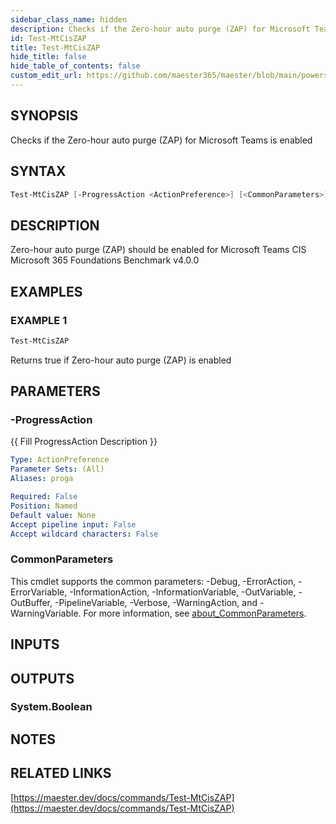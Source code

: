 ```yaml
---
sidebar_class_name: hidden
description: Checks if the Zero-hour auto purge (ZAP) for Microsoft Teams is enabled
id: Test-MtCisZAP
title: Test-MtCisZAP
hide_title: false
hide_table_of_contents: false
custom_edit_url: https://github.com/maester365/maester/blob/main/powershell/public/Test-MtCisZAP.ps1
---
```


## SYNOPSIS

Checks if the Zero-hour auto purge (ZAP) for Microsoft Teams is enabled

## SYNTAX

```powershell
Test-MtCisZAP [-ProgressAction <ActionPreference>] [<CommonParameters>]
```

## DESCRIPTION

Zero-hour auto purge (ZAP) should be enabled for Microsoft Teams
CIS Microsoft 365 Foundations Benchmark v4.0.0

## EXAMPLES

### EXAMPLE 1

```powershell
Test-MtCisZAP
```

Returns true if Zero-hour auto purge (ZAP) is enabled

## PARAMETERS

### -ProgressAction

\{\{ Fill ProgressAction Description \}\}

```yaml
Type: ActionPreference
Parameter Sets: (All)
Aliases: proga

Required: False
Position: Named
Default value: None
Accept pipeline input: False
Accept wildcard characters: False
```

### CommonParameters

This cmdlet supports the common parameters: -Debug, -ErrorAction, -ErrorVariable, -InformationAction, -InformationVariable, -OutVariable, -OutBuffer, -PipelineVariable, -Verbose, -WarningAction, and -WarningVariable. For more information, see [about_CommonParameters](http://go.microsoft.com/fwlink/?LinkID=113216).

## INPUTS

## OUTPUTS

### System.Boolean

## NOTES

## RELATED LINKS

[https://maester.dev/docs/commands/Test-MtCisZAP](https://maester.dev/docs/commands/Test-MtCisZAP)
